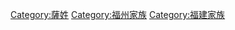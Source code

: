 {{catmore}}
[[Category:薩姓|Category:薩姓]]
[[Category:福州家族|Category:福州家族]]
[[Category:福建家族|Category:福建家族]]
